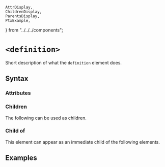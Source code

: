     AttrDisplay,
    ChildrenDisplay,
    ParentsDisplay,
    PtxExample,
} from "../../../components";

# `<definition>`

Short description of what the `definition` element does.

## Syntax

### Attributes

<AttrDisplay name="definition" />

### Children

The following can be used as children.

<ChildrenDisplay name="definition" />

### Child of

This element can appear as an immediate child of the following elements.

<ParentsDisplay name="definition" />

## Examples

    